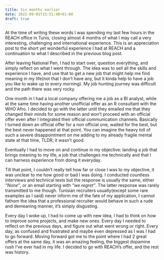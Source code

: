 ```yaml
---
title: Six months earlier
date: 2022-09-01T15:51:48+01:00
draft: true
---
```



At the time of writing these words I was spending my last few hours in the REACH office in Tunis, closing almost 4 months of what I may call a very interesting, challenging and international experience. This is an appreciation post to the short yet wonderful experience I had at REACH and a continuation to what I described in the previous blog post. 


After leaving National Pen, I had to start over, question everything, and simply reflect on what I went through. The idea was to sell all the skills and experience I have, and use that to get a new job that might help me find meaning in my life(not that I don't have any, but it kinda help to have a job you like to wake up to every morning). My job hunting journey was difficult and the path there was very rocky. 

One month in I had a local company offering me a job as a BI analyst, while at the same time having another unofficial offer as an R consultant with the WHO Afro. I decided to go with the latter until they emailed me that they changed their minds for some reason and won't proceed with an official offer even after I integrated their official communication channels. Basically I turned down an official offer for a non official one, waited for the best, but the best never happened at that point. You can imagine the heavy toll of such a severe disappointment on me adding to my already fragile mental state at that time, TLDR; it wasn't good. 

Eventually I had to move on and continue in my objective: landing a job that brings meaning to my life, a job that challenges me technically and that I can harness experience from doing it everyday. 

Till that point, I couldn't really tell how far or close I was to my objective, it was unclear to me how good or bad I was doing. I conducted countless interviews and technical tests but the response is usually the same, either *"None"*, or an email starting with *"we regret"*. The latter response was rarely transmitted to me though. Tunisian recruiters usually(except some rare examples as I said) never inform me of the fate of my application, I cannot fathom the idea that a professional recruiter would behave in such a rude and demeaning manner, it's simply disgusting.

Every day I woke up, I had to come up with new idea, I had to think on how to improve some projects, and make new ones. Every day I needed to reflect on the previous days, and figure out what went wrong or right. Every day, as confused and frustrated and maybe even depressed as I was I had to go forward. Moving forward got me to the point where I had 2 great offers at the same day, it was an amazing feeling, the biggest dopamine rush I've ever had in my life. I decided to go with REACH's offer, and the rest was history. 













